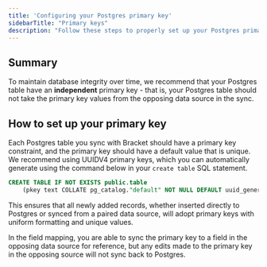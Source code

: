 ```yaml
---
title: 'Configuring your Postgres primary key'
sidebarTitle: "Primary keys"
description: "Follow these steps to properly set up your Postgres primary key"
---
```


## Summary

To maintain database integrity over time, we recommend that your Postgres table have an **independent** primary key - that is, your Postgres table should not take the primary key values from the opposing data source in the sync. 

## How to set up your primary key

Each Postgres table you sync with Bracket should have a primary key constraint, and the primary key should have a default value that is unique. We recommend using UUIDV4 primary keys, which you can automatically generate using the command below in your `create table` SQL statement.

```SQL
CREATE TABLE IF NOT EXISTS public.table
    (pkey text COLLATE pg_catalog."default" NOT NULL DEFAULT uuid_generate_v4())
```
This ensures that all newly added records, whether inserted directly to Postgres or synced from a paired data source, will adopt primary keys with uniform formatting and unique values. 

In the field mapping, you are able to sync the primary key to a field in the opposing data source for reference, but any edits made to the primary key in the opposing source will not sync back to Postgres.

